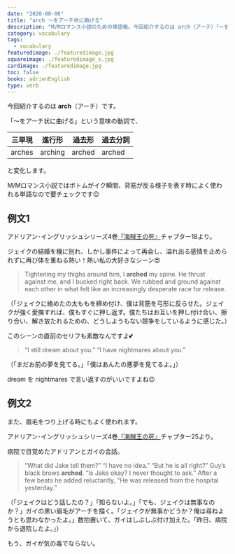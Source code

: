 ```yaml
---
date: "2020-08-06"
title: "arch ～をアーチ状に曲げる"
description: "M/Mロマンス小説のための単語帳。今回紹介するのは arch（アーチ）「～をアーチ状に曲げる」という意味の動詞です。"
category: vocabulary
tags:
  - vocabulary
featuredimage: ./featuredimage.jpg
squareimage: ./featuredimage_s.jpg
cardimage: ./featuredimage.jpg
toc: false
books: adrienEnglish
type: verb
---
```



今回紹介するのは __arch__（アーチ）です。  

「～をアーチ状に曲げる」という意味の動詞で、

|三単現|進行形|過去形|過去分詞|
|---|---|---|---|
|arches|arching|arched|arched|

と変化します。

M/Mロマンス小説ではボトムがイク瞬間、背筋が反る様子を表す時によく使われる単語なので要チェックです😉

## 例文1

アドリアン･イングリッシュシリーズ4巻[『海賊王の死』](https://amzn.to/30jfc1F)チャプター18より。

ジェイクの結婚を機に別れ、しかし事件によって再会し、溢れ出る感情を止められずに再び体を重ねる熱い！熱い私の大好きなシーン😍

<Blockquote book srcBook="deathOfAPirateKing" lang="en" chapter="18">
Tightening my thighs around him, I <strong>arched</strong> my spine. He thrust against me, and I bucked right back. We rubbed and ground against each other in what felt like an increasingly desperate race for release.
</Blockquote>

<p className="translation">（「ジェイクに絡めたの太ももを締め付け、僕は背筋を弓形に反らせた。ジェイクが強く愛撫すれば、僕もすぐに押し返す。僕たちはお互いを押し付け合い、擦り合い、解き放たれるための、どうしようもない競争をしているように感じた。）</p>

このシーンの直前のセリフも素敵なんですよ💕

<Blockquote book srcBook="deathOfAPirateKing" lang="en" chapter="18">
“I still dream about you.” “I have nightmares about you.”
</Blockquote>

<p className="translation">（「まだお前の夢を見てる。」「僕はあんたの悪夢を見てるよ。」）</p>

dream を nightmares で言い返すのがいいですよね😉

## 例文2

また、眉毛をつり上げる時にもよく使われます。

アドリアン･イングリッシュシリーズ4巻[『海賊王の死』](https://amzn.to/30jfc1F)チャプター25より。

病院で目覚めたアドリアンとガイの会話。

<Blockquote book srcBook="deathOfAPirateKing" lang="en" chapter="25">
“What did Jake tell them?” “I have no idea.” “But he is all right?” Guy’s black brows <strong>arched</strong>. “Is Jake okay? I never thought to ask.” After a few beats he added reluctantly, “He was released from the hospital yesterday.”
</Blockquote>

<p className="translation">（「ジェイクはどう話したの？」「知らないよ。」「でも、ジェイクは無事なのか？」ガイの黒い眉毛がアーチを描く。「ジェイクが無事かどうか？俺は尋ねようとも思わなかったよ。」数拍置いて、ガイはしぶしぶ付け加えた。「昨日、病院から退院したよ。」）</p>

もう、ガイが気の毒でならない。

<VocabularyFooter book="deathOfAPirateKing" />
